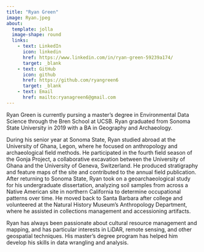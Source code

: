 ```yaml
---
title: "Ryan Green"
image: Ryan.jpeg
about:
  template: jolla
  image-shape: round
  links: 
    - text: LinkedIn
      icon: linkedin
      href: https://www.linkedin.com/in/ryan-green-59239a174/
      target: _blank
    - text: GitHub
      icon: github
      href: https://github.com/ryangreen6
      target: _blank
    - text: Email
      href: mailto:ryanagreen6@gmail.com
---
```


Ryan Green is currently pursing a master’s degree in Environmental Data Science through the Bren School at UCSB. Ryan graduated from Sonoma State University in 2019 with a BA in Geography and Archaeology. 

During his senior year at Sonoma State, Ryan studied abroad at the University of Ghana, Legon, where he focused on anthropology and archaeological field methods. He participated in the fourth field season of the Gonja Project, a collaborative excavation between the University of Ghana and the University of Geneva, Switzerland. He produced stratigraphy and feature maps of the site and contributed to the annual field publication. After returning to Sonoma State, Ryan took on a geoarchaeological study for his undergraduate dissertation, analyzing soil samples from across a Native American site in northern California to determine occupational patterns over time. He moved back to Santa Barbara after college and volunteered at the Natural History Museum's Anthropology Department, where he assisted in collections management and accessioning artifacts. 

Ryan has always been passionate about cultural resource management and mapping, and has particular interests in LiDAR, remote sensing, and other geospatial techniques. His master’s degree program has helped him develop his skills in data wrangling and analysis. 
